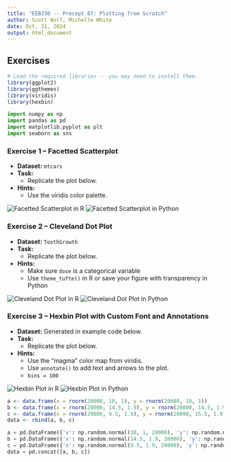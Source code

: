 ```yaml
---
title: "EEB330 -- Precept 07: Plotting from Scratch"
author: Scott Wolf, Michelle White
date: Oct. 31, 2024
output: html_document
---
```



## Exercises

```r
# Load the required libraries -- you may need to install them.
library(ggplot2)
library(ggthemes)
library(viridis)
library(hexbin)
```

```python
import numpy as np
import pandas as pd
import matplotlib.pyplot as plt
import seaborn as sns
```

###  Exercise 1 -- Facetted Scatterplot
- **Dataset:** `mtcars`
- **Task:**
    * Replicate the plot below.

- **Hints:**
    * Use the viridis color palette.

![Facetted Scatterplot in R](exercise_1_scatterplot_R.png)
![Facetted Scatterplot in Python](exercise_1_scatterplot_Python.png)


###  Exercise 2 -- Cleveland Dot Plot
- **Dataset:** `ToothGrowth`
- **Task:**
    * Replicate the plot below.

- **Hints:**
    * Make sure `dose` is a categorical variable
    * Use `theme_tufte()` in R or save your figure with transparency in Python

![Cleveland Dot Plot in R](exercise_2_cleveland_R.png)
![Cleveland Dot Plot in Python](exercise_2_cleveland_python.png)


###  Exercise 3 -- Hexbin Plot with Custom Font and Annotations

- **Dataset:** Generated in example code below.
- **Task:**
    * Replicate the plot below.

- **Hints:**
    * Use the "magma" color map from viridis.
    * Use `annotate()` to add text and arrows to the plot.
    * `bins = 100`

![Hexbin Plot in R](exercise_3_hexbin_R.png)
![Hexbin Plot in Python](exercise_3_hexbin_python.png)

```r
a <- data.frame(x = rnorm(20000, 10, 1), y = rnorm(20000, 10, 1))
b <- data.frame(x = rnorm(20000, 14.5, 1.9), y = rnorm(20000, 14.5, 1.9))
c <- data.frame(x = rnorm(20000, 9.5, 1.9), y = rnorm(20000, 15.5, 1.9))
data <- rbind(a, b, c)
```

```python
a = pd.DataFrame({'x': np.random.normal(10, 1, 20000), 'y': np.random.normal(10, 1, 20000)})
b = pd.DataFrame({'x': np.random.normal(14.5, 1.9, 20000), 'y': np.random.normal(14.5, 1.9, 20000)})
c = pd.DataFrame({'x': np.random.normal(9.5, 1.9, 20000), 'y': np.random.normal(15.5, 1.9, 20000)})
data = pd.concat([a, b, c])
```
